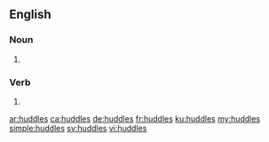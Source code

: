 ==English==

===Noun===
{{head|en|noun plural form}}

# {{plural of|huddle|lang=en}}

===Verb===
{{head|en|verb form}}

# {{en-third-person singular of|huddle}}

[[ar:huddles]]
[[ca:huddles]]
[[de:huddles]]
[[fr:huddles]]
[[ku:huddles]]
[[my:huddles]]
[[simple:huddles]]
[[sv:huddles]]
[[vi:huddles]]